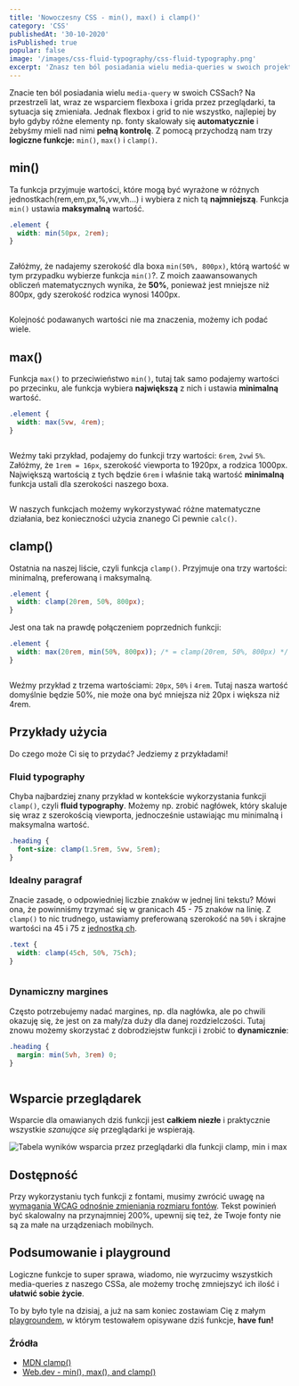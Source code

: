 ```yaml
---
title: 'Nowoczesny CSS - min(), max() i clamp()'
category: 'CSS'
publishedAt: '30-10-2020'
isPublished: true
popular: false
image: '/images/css-fluid-typography/css-fluid-typography.png'
excerpt: 'Znasz ten ból posiadania wielu media-queries w swoich projektach? A co jeśli bym Ci powiedział, że można to zmienić? Zobacz jak działają funkcje logiczne w CSS i jak pomagają nam tworzyć responsywne layouty.'
---
```


Znacie ten ból posiadania wielu `media-query` w swoich CSSach? Na przestrzeli lat, wraz ze wsparciem flexboxa i grida przez przeglądarki, ta sytuacja się zmieniała. Jednak flexbox i grid to nie wszystko, najlepiej by było gdyby różne elementy np. fonty skalowały się **automatycznie** i żebyśmy mieli nad nimi **pełną kontrolę**. Z pomocą przychodzą nam trzy **logiczne funkcje:** `min()`, `max()` i `clamp()`.

## min()

Ta funkcja przyjmuje wartości, które mogą być wyrażone w różnych jednostkach(rem,em,px,%,vw,vh...) i wybiera z nich tą **najmniejszą**. Funkcja `min()` ustawia **maksymalną** wartość.

```css
.element {
  width: min(50px, 2rem);
}
```

<Image src="/images/css-fluid-typography/min-fn-1.png" alt="" />

Załóżmy, że nadajemy szerokość dla boxa `min(50%, 800px)`, którą wartość w tym przypadku wybierze funkcja `min()`?. Z moich zaawansowanych obliczeń matematycznych wynika, że **50%**, ponieważ jest mniejsze niż 800px, gdy szerokość rodzica wynosi 1400px.

<Image src="/images/css-fluid-typography/min-fn-2.png" alt="" />

Kolejność podawanych wartości nie ma znaczenia, możemy ich podać wiele.

## max()

Funkcja `max()` to przeciwieństwo `min()`, tutaj tak samo podajemy wartości po przecinku, ale funkcja wybiera **największą** z nich i ustawia **minimalną** wartość.

```css
.element {
  width: max(5vw, 4rem);
}
```

<Image src="/images/css-fluid-typography/max-fn-1.png" alt="" />

Weźmy taki przykład, podajemy do funkcji trzy wartości: `6rem`, `2vw`i `5%`. Załóżmy, że `1rem = 16px`, szerokość viewporta to 1920px, a rodzica 1000px. Największą wartością z tych będzie `6rem` i właśnie taką wartość **minimalną** funkcja ustali dla szerokości naszego boxa.

<Image src="/images/css-fluid-typography/max-fn-2.png" alt="" />

W naszych funkcjach możemy wykorzystywać różne matematyczne działania, bez konieczności użycia znanego Ci pewnie `calc()`.

## clamp()

Ostatnia na naszej liście, czyli funkcja `clamp()`. Przyjmuje ona trzy wartości: minimalną, preferowaną i maksymalną.

```css
.element {
  width: clamp(20rem, 50%, 800px);
}
```

Jest ona tak na prawdę połączeniem poprzednich funkcji:

```css
.element {
  width: max(20rem, min(50%, 800px)); /* = clamp(20rem, 50%, 800px) */
}
```

<Image src="/images/css-fluid-typography/clamp-fn-1.png" alt="" />

Weźmy przykład z trzema wartościami: `20px`, `50%` i `4rem`. Tutaj nasza wartość domyślnie będzie 50%, nie może ona być mniejsza niż 20px i większa niż 4rem.

## Przykłady użycia

Do czego może Ci się to przydać? Jedziemy z przykładami!

### Fluid typography

Chyba najbardziej znany przykład w kontekście wykorzystania funkcji `clamp()`, czyli **fluid typography**. Możemy np. zrobić nagłówek, który skaluje się wraz z szerokością viewporta, jednocześnie ustawiając mu minimalną i maksymalna wartość.

```css
.heading {
  font-size: clamp(1.5rem, 5vw, 5rem);
}
```

<Player url="/images/css-fluid-typography/fluid-1.mp4" label="" />

### Idealny paragraf

Znacie zasadę, o odpowiedniej liczbie znaków w jednej lini tekstu? Mówi ona, że powinniśmy trzymać się w granicach 45 - 75 znaków na linię. Z `clamp()` to nic trudnego, ustawiamy preferowaną szerokość na `50%` i skrajne wartości na 45 i 75 z [jednostką ch](https://developer.mozilla.org/en-US/docs/Web/CSS/length).

```css
.text {
  width: clamp(45ch, 50%, 75ch);
}
```

<Image src="/images/css-fluid-typography/clamp-paragraph.png" alt="" />

### Dynamiczny margines

Często potrzebujemy nadać margines, np. dla nagłówka, ale po chwili okazuję się, że jest on za mały/za duży dla danej rozdzielczości. Tutaj znowu możemy skorzystać z dobrodziejstw funkcji i zrobić to **dynamicznie**:

```css
.heading {
  margin: min(5vh, 3rem) 0;
}
```

<Image src="/images/css-fluid-typography/clamp-margin.png" alt="" />

## Wsparcie przeglądarek

Wsparcie dla omawianych dziś funkcji jest **całkiem niezłe** i praktycznie wszystkie _szanujące się_ przeglądarki je wspierają.

<Image
  src="/images/css-fluid-typography/clamp-wsparcie.png"
  alt="Tabela wyników wsparcia przez przeglądarki dla funkcji clamp, min i max"
/>

## Dostępność

Przy wykorzystaniu tych funkcji z fontami, musimy zwrócić uwagę na [wymagania WCAG odnośnie zmieniania rozmiaru fontów](https://www.w3.org/TR/UNDERSTANDING-WCAG20/visual-audio-contrast-scale.html). Tekst powinień być skalowalny na przynajmniej 200%, upewnij się też, że Twoje fonty nie są za małe na urządzeniach mobilnych.

## Podsumowanie i playground

Logiczne funkcje to super sprawa, wiadomo, nie wyrzucimy wszystkich media-queries z naszego CSSa, ale możemy trochę zmniejszyć ich ilość i **ułatwić sobie życie**.

To by było tyle na dzisiaj, a już na sam koniec zostawiam Cię z małym [playgroundem](https://codepen.io/olafsulich/pen/WNxaxm), w którym testowałem opisywane dziś funkcje, **have fun!**

### Źródła

- [MDN clamp()](<https://developer.mozilla.org/en-US/docs/Web/CSS/clamp()>)
- [Web.dev - min(), max(), and clamp()](https://web.dev/min-max-clamp/)
